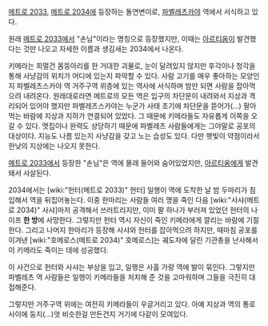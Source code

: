 [[메트로 2033]], [[메트로 2034]]에 등장하는 돌연변이로, [[파벨레츠카야]] 역에서 서식하고 있다.

원래 [[메트로 2033]]에서 "손님"이라는 명칭으로 등장했지만, 이때는 [[아르티옴]]이 발견했다는 것만 나오고 자세한 이름과 생김새는 2034에서 나온다.

키메라는 희멀건 몸뚱아리를 한 거대한 괴물로, 눈이 달려있지 않지만 후각이나 청각을 통해 사냥감의 위치가 어디에 있는지 파악할 수 있다. 사람 고기를 매우 좋아하는 모양인지 파벨레츠스카야 역 거주구역 위층에 있는 역사에 서식하며 밤만 되면 사람을 잡아먹으려 내려온다. 원래대로라면 메트로의 모든 역은 입구의 차단문이 내려와서 지상과 격리되어 있어야 했지만 파벨레츠스카야는 누군가 사태 초기에 차단문을 뜯어가(...) 팔아먹는 바람에 지상과 지하가 연결되어 있었다. 그 때문에 키메라들도 자유롭게 이쪽을 오갈 수 있다. 맷집이나 완력도 상당하기 때문에 파벨레츠 사람들에게는 그야말로 공포의 대상이다. 지능도 나름 있는지 사냥감을 갖고 노는 습성도 있다. 다만 햇빛이 약점이라서 한낮의 지상에는 나오지 못한다.

[[메트로 2033]]에서 등장한 "손님"은 역에 몰래 들어와 숨어있었지만, [[아르티옴]]에게 발견돼서 사살된다.

2034에서는 [wiki:"헌터(메트로 2033)" 헌터] 일행이 역에 도착한 날 밤 두마리가 침입해서 역을 뒤집어놓는다. 이중 한마리는 사람들 여러 명을 죽인 다음 [wiki:"사샤(메트로 2034)" 사샤]마저 공격해서 쓰러트리지만, 이미 팔 하나가 부러져 있었던 헌터의 나이프 '''한 방'''에 사망한다. 그렇지만 헌터 역시 자신이 죽인 키메라에게 깔리는 바람에 기절한다. 그리고 나머지 한마리가 등장해 사샤와 헌터를 잡아먹으려 하지만, 때마침 공포를 이겨낸 [wiki:"호메로스(메트로 2034)" 호메로스]는 궤도차에 달린 기관총을 난사해서 이 키메라도 죽이는 데에 성공했다.

이 사건으로 헌터와 사샤는 부상을 입고, 일행은 사흘 가량 역에 발이 묶인다. 그렇지만 파벨레츠 역 사람들은 일행이 키메라들을 처치해 준 것을 고마워하며 그들을 극진히 대접해준다. 

그렇지만 거주구역 위에는 여전히 키메라들이 우글거리고 있다. 아예 지상과 역의 통로사이에 둥지(...)엇 비슷한걸 만든건지 거기에 다같이 모여있다. 
